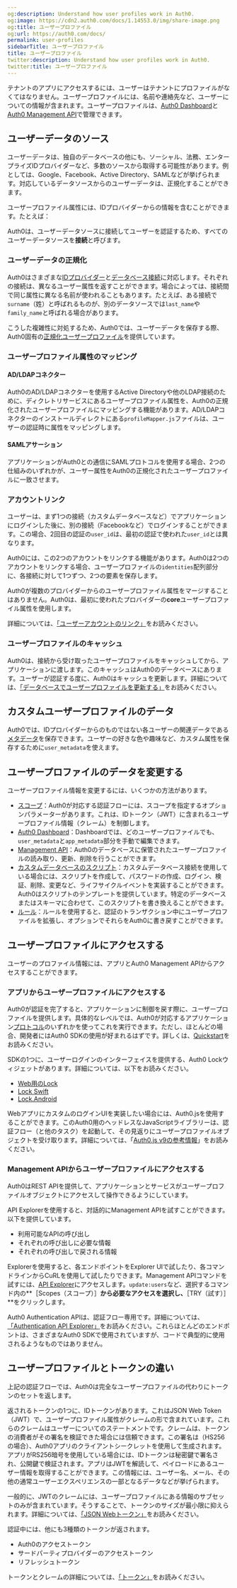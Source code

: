 ```yaml
---
og:description: Understand how user profiles work in Auth0.
og:image: https://cdn2.auth0.com/docs/1.14553.0/img/share-image.png
og:title: ユーザープロファイル
og:url: https://auth0.com/docs/
permalink: user-profiles
sidebarTitle: ユーザープロファイル
title: ユーザープロファイル
twitter:description: Understand how user profiles work in Auth0.
twitter:title: ユーザープロファイル
---
```


テナントのアプリにアクセスするには、ユーザーはテナントにプロファイルがなくてはなりません。ユーザープロファイルには、名前や連絡先など、ユーザーについての情報が含まれます。ユーザープロファイルは、[Auth0 Dashboard](/get-started/dashboard)と[Auth0 Management API](/api/management/v2/)で管理できます。

## ユーザーデータのソース

ユーザーデータは、独自のデータベースの他にも、ソーシャル、法務、エンタープライズIDプロバイダーなど、多数のソースから取得する可能性があります。例としては、Google、Facebook、Active Directory、SAMLなどが挙げられます。対応しているデータソースからのユーザーデータは、正規化することができます。

ユーザープロファイル属性には、IDプロバイダーからの情報を含むことができます。たとえば：



Auth0は、ユーザーデータソースに接続してユーザーを認証するため、すべてのユーザーデータソースを**接続**と呼びます。

### ユーザーデータの正規化

Auth0はさまざまな[IDプロバイダー](/connections)と[データベース接続](/connections/database)に対応します。それぞれの接続は、異なるユーザー属性を返すことができます。場合によっては、接続間で同じ属性に異なる名前が使われることもあります。たとえば、ある接続で`surname`（姓）と呼ばれるものが、別のデータソースでは`last_name`や`family_name`と呼ばれる場合があります。

こうした複雑性に対処するため、Auth0では、ユーザーデータを保存する際、Auth0固有の[正規化ユーザープロファイル](/users/user-profiles/normalized-user-profiles)を提供しています。



### ユーザープロファイル属性のマッピング

#### AD/LDAPコネクター

Auth0のAD/LDAPコネクターを使用するActive Directoryや他のLDAP接続のために、ディクレトリサービスにあるユーザープロファイル属性を、Auth0の正規化されたユーザープロファイルにマッピングする機能があります。AD/LDAPコネクターのインストールディレクトにある`profileMapper.js`ファイルは、ユーザーの認証時に属性をマッピングします。

#### SAMLアサーション

アプリケーションがAuth0との通信にSAMLプロトコルを使用する場合、2つの仕組みのいずれかが、ユーザー属性をAuth0の正規化されたユーザープロファイルに一致させます。



### アカウントリンク

ユーザーは、まず1つの接続（カスタムデータベースなど）でアプリケーションにログインした後に、別の接続（Facebookなど）でログインすることができます。この場合、2回目の認証の`user_id`は、最初の認証で使われた`user_id`とは異なります。

Auth0には、この2つのアカウントをリンクする機能があります。Auth0は2つのアカウントをリンクする場合、ユーザープロファイルの`identities`配列部分に、各接続に対して1つずつ、2つの要素を保存します。

Auth0が複数のプロバイダーからのユーザープロファイル属性をマージすることはありません。Auth0は、最初に使われたプロバイダーの**core**ユーザープロファイル属性を使用します。

詳細については、[「ユーザーアカウントのリンク」](/users/user-account-linking)をお読みください。

### ユーザープロファイルのキャッシュ

Auth0は、接続から受け取ったユーザープロファイルをキャッシュしてから、アプリケーションに渡します。このキャッシュはAuth0のデータベースにあります。ユーザーが認証する度に、Auth0はキャッシュを更新します。詳細については、[「データベースでユーザープロファイルを更新する」](/users/user-profiles/update-user-profiles-using-your-database)をお読みください。

## カスタムユーザープロファイルのデータ

Auth0では、IDプロバイダーからのものではない各ユーザーの関連データである[メタデータ](/users/metadata)を保存できます。ユーザーの好きな色や趣味など、カスタム属性を保存するために`user_metadata`を使えます。

## ユーザープロファイルのデータを変更する

ユーザープロファイル情報を変更するには、いくつかの方法があります。

* [スコープ](/apis/scopes)：Auth0が対応する認証フローには、スコープを指定するオプションパラメーターがあります。これは、IDトークン（JWT）に含まれるユーザープロファイル情報（クレーム）を制御します。
* [Auth0 Dashboard](/users/manage-users-using-the-dashboard)：Dashboardでは、どのユーザープロファイルでも、`user_metadata`と`app_metadata`部分を手動で編集できます。
* [Management API](/users/manage-users-using-the-management-api)：Auth0のデータベースに保管されたユーザープロファイルの読み取り、更新、削除を行うことができます。
* [カスタムデータベースのスクリプト](/templates)：カスタムデータベース接続を使用している場合には、スクリプトを作成して、パスワードの作成、ログイン、検証、削除、変更など、ライフサイクルイベントを実装することができます。Auth0はスクリプトのテンプレートを提供しています。特定のデータベースまたはスキーマに合わせて、このスクリプトを書き換えることができます。
* [ルール](/users/metadata/manage-metadata-rules)：ルールを使用すると、認証のトランザクション中にユーザープロファイルを拡張し、オプションでそれらをAuth0に書き戻すことができます。

## ユーザープロファイルにアクセスする

ユーザーのプロファイル情報には、アプリとAuth0 Management APIからアクセスすることができます。

### アプリからユーザープロファイルにアクセスする

Auth0が認証を完了すると、アプリケーションに制御を戻す際に、ユーザープロファイルを提供します。具体的なレベルでは、Auth0が対応するアプリケーション[プロトコル](/protocols)のいずれかを使ってこれを実行できます。ただし、ほとんどの場合、開発者にはAuth0 SDKの使用が好まれるはずです。詳しくは、[Quickstart](/quickstarts)をお読みください。

SDKの1つに、ユーザーログインのインターフェイスを提供する、Auth0 Lockウィジェットがあります。詳細については、以下をお読みください。

* [Web用のLock](/libraries/lock)
* [Lock Swift](/libraries/lock-swift)
* [Lock.Android](/libraries/lock-android)

WebアプリにカスタムのログインUIを実装したい場合には、Auth0.jsを使用することができます。このAuth0用のヘッドレスなJavaScriptライブラリーは、認証フロー（と他のタスク）を起動して、その見返りにユーザープロファイルオブジェクトを受け取ります。詳細については、「[Auth0.js v9の参考情報](/libraries/auth0js)」をお読みください。

### Management APIからユーザープロファイルにアクセスする

Auth0はREST APIを提供して、アプリケーションとサービスがユーザープロファイルオブジェクトにアクセスして操作できるようにしています。

API Explorerを使用すると、対話的にManagement APIを試すことができます。以下を提供しています。

* 利用可能なAPIの呼び出し
* それぞれの呼び出しに必要な情報
* それぞれの呼び出しで戻される情報

Explorerを使用すると、各エンドポイントをExplorer UIで試したり、各コマンドラインからCuRLを使用して試したりできます。Management APIコマンドを試すには、[API Explorer](/api/management/v2)にアクセスします。`update:users`など、選択するコマンド内の**［Scopes（スコープ）］**から必要なアクセスを選択し、**［TRY（試す）］**をクリックします。

Auth0 Authentication APIは、認証フロー専用です。詳細については、[「Authentication API Explorer」](/api/authentication)をお読みください。これらほとんどのエンドポントは、さまざまなAuth0 SDKで使用されていますが、コードで典型的に使用されるようなものではありません。

## ユーザープロファイルとトークンの違い

上記の認証フローでは、Auth0は完全なユーザープロファイルの代わりにトークンのセットを返します。

返されるトークンの1つに、IDトークンがあります。これはJSON Web Token（JWT）で、ユーザープロファイル属性がクレームの形で含まれています。これらのクレームはユーザーについてのステートメントです。クレームは、トークンの消費者がその署名を検証できた場合には信頼できます。この署名は（HS256の場合）、Auth0アプリのクライアントシークレットを使用して生成されます。アプリがRS256暗号を使用している場合には、IDトークンは秘密鍵で署名され、公開鍵で検証されます。アプリはJWTを解読して、ペイロードにあるユーザー情報を取得することができます。この情報には、ユーザー名、メール、その他の通常ユーザーエクスペリエンスの一部となるデータなどが挙げられます。

一般的に、JWTのクレームには、ユーザープロファイルにある情報のサブセットのみが含まれています。そうすることで、トークンのサイズが最小限に抑えられます。詳細については、[「JSON Webトークン」](/security/tokens/json-web-tokens)をお読みください。

認証中には、他にも3種類のトークンが返されます。

* Auth0のアクセストークン
* サードパーティプロバイダーのアクセストークン
* リフレッシュトークン

トークンとクレームの詳細については、[「トークン」](/security/tokens)をお読みください。